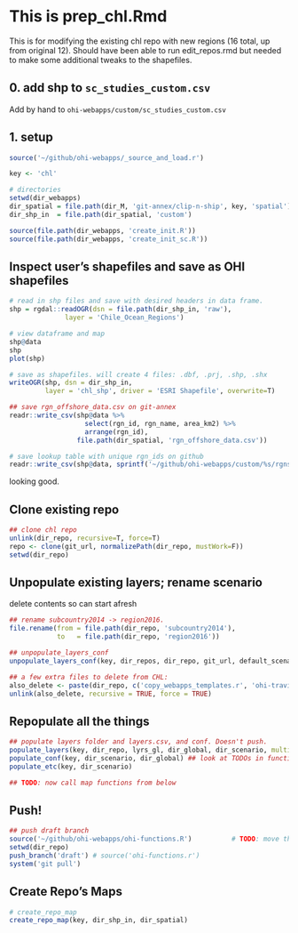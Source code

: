 # This is prep_chl.Rmd

This is for modifying the existing chl repo with new regions (16 total, up from original 12). Should have been able to run edit_repos.rmd but needed to make some additional tweaks to the shapefiles. 

## 0. add shp to `sc_studies_custom.csv` 

Add by hand to `ohi-webapps/custom/sc_studies_custom.csv`

## 1. setup

```r

source('~/github/ohi-webapps/_source_and_load.r')

key <- 'chl'

# directories
setwd(dir_webapps)
dir_spatial = file.path(dir_M, 'git-annex/clip-n-ship', key, 'spatial')
dir_shp_in  = file.path(dir_spatial, 'custom')

source(file.path(dir_webapps, 'create_init.R'))
source(file.path(dir_webapps, 'create_init_sc.R'))


```

## Inspect user's shapefiles and save as OHI shapefiles

```r

# read in shp files and save with desired headers in data frame.
shp = rgdal::readOGR(dsn = file.path(dir_shp_in, 'raw'),
              layer = 'Chile_Ocean_Regions')

# view dataframe and map
shp@data
shp
plot(shp)

# save as shapefiles. will create 4 files: .dbf, .prj, .shp, .shx
writeOGR(shp, dsn = dir_shp_in, 
         layer = 'chl_shp', driver = 'ESRI Shapefile', overwrite=T) 

## save rgn_offshore_data.csv on git-annex
readr::write_csv(shp@data %>% 
                   select(rgn_id, rgn_name, area_km2) %>%
                   arrange(rgn_id), 
                 file.path(dir_spatial, 'rgn_offshore_data.csv'))

# save lookup table with unique rgn_ids on github
readr::write_csv(shp@data, sprintf('~/github/ohi-webapps/custom/%s/rgns_custom.csv', key))

```
looking good. 

## Clone existing repo

```r

## clone chl repo
unlink(dir_repo, recursive=T, force=T)
repo <- clone(git_url, normalizePath(dir_repo, mustWork=F))
setwd(dir_repo)

```

## Unpopulate existing layers; rename scenario
delete contents so can start afresh
```r
## rename subcountry2014 -> region2016. 
file.rename(from = file.path(dir_repo, 'subcountry2014'),
            to   = file.path(dir_repo, 'region2016'))

## unpopulate_layers_conf
unpopulate_layers_conf(key, dir_repos, dir_repo, git_url, default_scenario)

## a few extra files to delete from CHL: 
also_delete <- paste(dir_repo, c('copy_webapps_templates.r', 'ohi-travis-functions.R', 'travis-tool.sh'), sep = '/')
unlink(also_delete, recursive = TRUE, force = TRUE)

```

## Repopulate all the things

```r

## populate layers folder and layers.csv, and conf. Doesn't push. 
populate_layers(key, dir_repo, lyrs_gl, dir_global, dir_scenario, multi_nation = FALSE)
populate_conf(key, dir_scenario, dir_global) ## look at TODOs in functions.r
populate_etc(key, dir_scenario)

## TODO: now call map functions from below

```


## Push!

```r
## push draft branch
source('~/github/ohi-webapps/ohi-functions.R')          # TODO: move these to R folder as separate .r functions
setwd(dir_repo)
push_branch('draft') # source('ohi-functions.r')
system('git pull')

```



## Create Repo's Maps

```r
# create_repo_map
create_repo_map(key, dir_shp_in, dir_spatial) 

```
